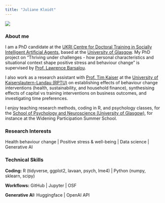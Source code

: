 ```yaml
---
title: "Juliane Kloidt"
---
```


![](JulianeKloidt.png){.lightbox}

### About me

I am a PhD candidate at the [UKRI Centre for Doctoral Training in Socially Intelligent Artificial Agents](https://socialcdt.org/students/cohort-3-2021-2025/), based at the [University of Glasgow](https://www.gla.ac.uk/pgrs/julianekloidt/). My PhD project on “Thriving under challenges - how personal characteristics and situational context shape positive stress and behaviour change” is supervised by [Prof. Lawrence Barsalou](https://barsaloulab.org/lab-members/lawrence-barsalou/).

I also work as a research assistant with [Prof. Tim Kaiser](https://sites.google.com/view/timkaiser/home?authuser=0) at the [University of Kaiserslautern-Landau (RPTU)](https://ksw.rptu.de/en/div/business-and-economics/team/professors/prof-dr-tim-kaiser) on establishing effects of behaviour change interventions (health, sustainability, and household finance), synthesising effects of capital vs training interventions on business outcomes, and investigating time preferences.

I enjoy teaching research methods, coding in R, and psychology classes, for the [School of Psychology and Neuroscience (University of Glasgow)](https://www.gla.ac.uk/schools/psychologyneuroscience/staff/julianekloidt/), for instance at the Widening Participation Summer School.

### Research Interests

Health behaviour change \| Positive stress & well-being \| Data science \| Generative AI

### Technical Skills

**Coding:** R (tidyverse, ggplot2, lavaan, psych, lme4) \| Python (numpy, sklearn, scipy)

**Workflows:** GitHub \| Jupyter \| OSF

**Generative AI:** Huggingface \| OpenAI API
